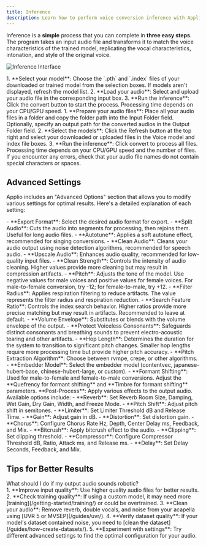 ```yaml
---
title: Inference
description: Learn how to perform voice conversion inference with Applio
---
```



Inference is a **simple** process that you can complete in **three easy steps**. The program takes an input audio file and transforms it to match the voice characteristics of the trained model, replicating the vocal characteristics, intonation, and style of the original voice.

![Inference Interface](/images/inference.png)

<Tabs>
  <TabItem label="Single Inference">
    <Steps>
      1. **Select your model**: Choose the `.pth` and `.index` files of your downloaded or trained model from the selection boxes. If models aren't displayed, refresh the model list.
      2. **Load your audio**: Select and upload your audio file in the corresponding input box.
      3. **Run the inference**: Click the convert button to start the process. Processing time depends on your CPU/GPU speed.
    </Steps>
  </TabItem>
  <TabItem label="Batch Inference">
    <Steps>
      1. **Prepare your audio files**: Place all your audio files in a folder and copy the folder path into the Input Folder field. Optionally, specify an output path for the converted audios in the Output Folder field.
      2. **Select the models**: Click the Refresh button at the top right and select your downloaded or uploaded files in the Voice model and index file boxes.
      3. **Run the inference**: Click convert to process all files. Processing time depends on your CPU/GPU speed and the number of files.
    </Steps>
  </TabItem>
</Tabs>

<Aside type="caution">
  If you encounter any errors, check that your audio file names do not contain special characters or spaces.
</Aside>

## Advanced Settings

Applio includes an "Advanced Options" section that allows you to modify various settings for optimal results. Here's a detailed explanation of each setting:

<Tabs>
  <TabItem label="Basic Settings">
    - **Export Format**: Select the desired audio format for export.
    - **Split Audio**: Cuts the audio into segments for processing, then rejoins them. Useful for long audio files.
    - **Autotune**: Applies a soft autotune effect, recommended for singing conversions.
    - **Clean Audio**: Cleans your audio output using noise detection algorithms, recommended for speech audio.
    - **Upscale Audio**: Enhances audio quality, recommended for low-quality input files.
    - **Clean Strength**: Controls the intensity of audio cleaning. Higher values provide more cleaning but may result in compression artifacts.
  </TabItem>
  <TabItem label="Pitch & Voice Settings">
    - **Pitch**: Adjusts the tone of the model. Use negative values for male voices and positive values for female voices. For male-to-female conversion, try -12; for female-to-male, try +12.
    - **Filter Radius**: Applies respiration filtering to reduce artifacts. The value represents the filter radius and respiration reduction.
    - **Search Feature Ratio**: Controls the index search behavior. Higher ratios provide more precise matching but may result in artifacts. Recommended to leave at default.
    - **Volume Envelope**: Substitutes or blends with the volume envelope of the output.
    - **Protect Voiceless Consonants**: Safeguards distinct consonants and breathing sounds to prevent electro-acoustic tearing and other artifacts.
    - **Hop Length**: Determines the duration for the system to transition to significant pitch changes. Smaller hop lengths require more processing time but provide higher pitch accuracy.
  </TabItem>
  <TabItem label="Models & Algorithms">
    - **Pitch Extraction Algorithm**: Choose between rvmpe, crepe, or other algorithms.
    - **Embedder Model**: Select the embedder model (contentvec, japanese-hubert-base, chinese-hubert-large, or custom).
    - **Formant Shifting**: Used for male-to-female and female-to-male conversions. Adjust the **Quefrency for formant shifting** and **Timbre for formant shifting** parameters.
  </TabItem>
  <TabItem label="Post-Processing">
    **Post-Process**: Apply various effects to the output audio. Available options include:
    - **Reverb**: Set Reverb Room Size, Damping, Wet Gain, Dry Gain, Width, and Freeze Mode.
    - **Pitch Shift**: Adjust pitch shift in semitones.
    - **Limiter**: Set Limiter Threshold dB and Release Time.
    - **Gain**: Adjust gain in dB.
    - **Distortion**: Set distortion gain.
    - **Chorus**: Configure Chorus Rate Hz, Depth, Center Delay ms, Feedback, and Mix.
    - **Bitcrush**: Apply bitcrush effect to the audio.
    - **Clipping**: Set clipping threshold.
    - **Compressor**: Configure Compressor Threshold dB, Ratio, Attack ms, and Release ms.
    - **Delay**: Set Delay Seconds, Feedback, and Mix.
  </TabItem>
</Tabs>

## Tips for Better Results

<Aside type="tip">
  What should I do if my output audio sounds robotic?
</Aside>

<Steps>
1. **Improve input quality**: Use higher quality audio files for better results.
2. **Check training quality**: If using a custom model, it may need more [training](/getting-started/training/) or could be overtrained.
3. **Clean your audio**: Remove reverb, double vocals, and noise from your acapella using [UVR 5 or MVSEP](/guides/uvr/).
4. **Verify dataset quality**: If your model's dataset contained noise, you need to [clean the dataset](/guides/how-create-datasets/).
5. **Experiment with settings**: Try different advanced settings to find the optimal configuration for your audio.
</Steps>
